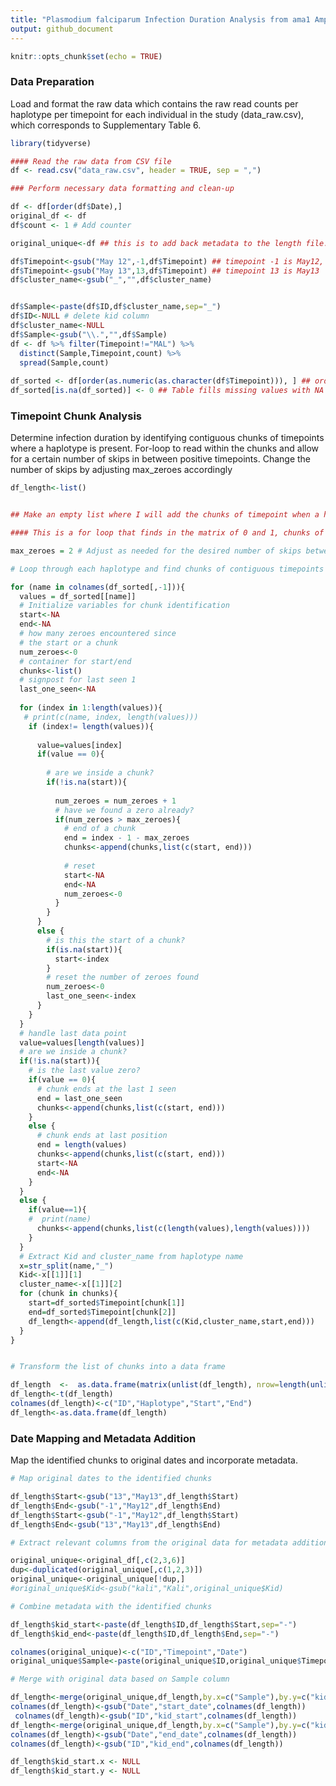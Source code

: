 ```yaml
---
title: "Plasmodium falciparum Infection Duration Analysis from ama1 Amplicon Sequencing Data"
output: github_document
---
```


```r
knitr::opts_chunk$set(echo = TRUE)

```

### Data Preparation
Load and format the raw data which contains the raw read counts per haplotype per timepoint for each individual in the study (data_raw.csv), which corresponds to Supplementary Table 6.


```r

library(tidyverse)

#### Read the raw data from CSV file
df <- read.csv("data_raw.csv", header = TRUE, sep = ",")

### Perform necessary data formatting and clean-up

df <- df[order(df$Date),]
original_df <- df
df$count <- 1 # Add counter

original_unique<-df ## this is to add back metadata to the length file.

df$Timepoint<-gsub("May 12",-1,df$Timepoint) ## timepoint -1 is May12, we exclude this timepoint from the analysis
df$Timepoint<-gsub("May 13",13,df$Timepoint) ## timepoint 13 is May13
df$cluster_name<-gsub("_","",df$cluster_name)


df$Sample<-paste(df$ID,df$cluster_name,sep="_")
df$ID<-NULL # delete kid column
df$cluster_name<-NULL
df$Sample<-gsub("\\.","",df$Sample)
df <- df %>% filter(Timepoint!="MAL") %>%
  distinct(Sample,Timepoint,count) %>%
  spread(Sample,count)
  
df_sorted <- df[order(as.numeric(as.character(df$Timepoint))), ] ## order timepoints as numeric 
df_sorted[is.na(df_sorted)] <- 0 ## Table fills missing values with NA so change them all to 0

```

### Timepoint Chunk Analysis
Determine infection duration by identifying contiguous chunks of timepoints where a haplotype is present.
For-loop to read within the chunks and allow for a certain number of skips in between positive timepoints. 
Change the number of skips by adjusting max_zeroes accordingly

```r

df_length<-list()


## Make an empty list where I will add the chunks of timepoint when a haplotype is present. Remember to run this empty list before the for loop

#### This is a for loop that finds in the matrix of 0 and 1, chunks of 1s allowing TWO or FOUR SKIPS ####

max_zeroes = 2 # Adjust as needed for the desired number of skips between positive timepoints

# Loop through each haplotype and find chunks of contiguous timepoints

for (name in colnames(df_sorted[,-1])){
  values = df_sorted[[name]]
  # Initialize variables for chunk identification
  start<-NA
  end<-NA
  # how many zeroes encountered since
  # the start or a chunk
  num_zeroes<-0
  # container for start/end
  chunks<-list()
  # signpost for last seen 1
  last_one_seen<-NA
  
  for (index in 1:length(values)){
   # print(c(name, index, length(values)))
    if (index!= length(values)){
      
      value=values[index]
      if(value == 0){
        
        # are we inside a chunk?
        if(!is.na(start)){
          
          num_zeroes = num_zeroes + 1
          # have we found a zero already?
          if(num_zeroes > max_zeroes){
            # end of a chunk
            end = index - 1 - max_zeroes
            chunks<-append(chunks,list(c(start, end)))
            
            # reset
            start<-NA
            end<-NA
            num_zeroes<-0
          }
        }
      }
      else {
        # is this the start of a chunk?
        if(is.na(start)){
          start<-index
        }
        # reset the number of zeroes found
        num_zeroes<-0
        last_one_seen<-index
      }
    }
  }
  # handle last data point
  value=values[length(values)]
  # are we inside a chunk?
  if(!is.na(start)){
    # is the last value zero?
    if(value == 0){
      # chunk ends at the last 1 seen
      end = last_one_seen
      chunks<-append(chunks,list(c(start, end)))
    }
    else {
      # chunk ends at last position
      end = length(values)
      chunks<-append(chunks,list(c(start, end)))
      start<-NA
      end<-NA
    }
  }
  else {
    if(value==1){
    #  print(name)
      chunks<-append(chunks,list(c(length(values),length(values))))
    }
  }
  # Extract Kid and cluster_name from haplotype name  
  x=str_split(name,"_")
  Kid<-x[[1]][1]
  cluster_name<-x[[1]][2]
  for (chunk in chunks){
    start=df_sorted$Timepoint[chunk[1]]
    end=df_sorted$Timepoint[chunk[2]]
    df_length<-append(df_length,list(c(Kid,cluster_name,start,end)))
  }
}


# Transform the list of chunks into a data frame

df_length  <-  as.data.frame(matrix(unlist(df_length), nrow=length(unlist(df_length[1]))))
df_length<-t(df_length)
colnames(df_length)<-c("ID","Haplotype","Start","End")
df_length<-as.data.frame(df_length)

```

### Date Mapping and Metadata Addition
Map the identified chunks to original dates and incorporate metadata.

```r
# Map original dates to the identified chunks

df_length$Start<-gsub("13","May13",df_length$Start)
df_length$End<-gsub("-1","May12",df_length$End)
df_length$Start<-gsub("-1","May12",df_length$Start)
df_length$End<-gsub("13","May13",df_length$End)

# Extract relevant columns from the original data for metadata addition

original_unique<-original_df[,c(2,3,6)]
dup<-duplicated(original_unique[,c(1,2,3)])
original_unique<-original_unique[!dup,]
#original_unique$Kid<-gsub("kali","Kali",original_unique$Kid)

# Combine metadata with the identified chunks

df_length$kid_start<-paste(df_length$ID,df_length$Start,sep="-")
df_length$kid_end<-paste(df_length$ID,df_length$End,sep="-")

colnames(original_unique)<-c("ID","Timepoint","Date")
original_unique$Sample<-paste(original_unique$ID,original_unique$Timepoint,sep="-")

# Merge with original data based on Sample column

df_length<-merge(original_unique,df_length,by.x=c("Sample"),by.y=c("kid_start"))
colnames(df_length)<-gsub("Date","start_date",colnames(df_length))
 colnames(df_length)<-gsub("ID","kid_start",colnames(df_length))
df_length<-merge(original_unique,df_length,by.x=c("Sample"),by.y=c("kid_end"))
colnames(df_length)<-gsub("Date","end_date",colnames(df_length))
colnames(df_length)<-gsub("ID","kid_end",colnames(df_length))

df_length$kid_start.x <- NULL
df_length$kid_start.y <- NULL
```

